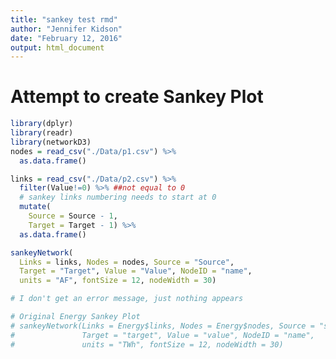 ```yaml
---
title: "sankey test rmd"
author: "Jennifer Kidson"
date: "February 12, 2016"
output: html_document
---
```


# Attempt to create Sankey Plot
```r
library(dplyr)
library(readr)
library(networkD3)
nodes = read_csv("./Data/p1.csv") %>%
  as.data.frame()

links = read_csv("./Data/p2.csv") %>%
  filter(Value!=0) %>% ##not equal to 0 
  # sankey links numbering needs to start at 0
  mutate(
    Source = Source - 1,
    Target = Target - 1) %>%
  as.data.frame()

sankeyNetwork(
  Links = links, Nodes = nodes, Source = "Source",
  Target = "Target", Value = "Value", NodeID = "name",
  units = "AF", fontSize = 12, nodeWidth = 30)

# I don't get an error message, just nothing appears

# Original Energy Sankey Plot
# sankeyNetwork(Links = Energy$links, Nodes = Energy$nodes, Source = "source",
#               Target = "target", Value = "value", NodeID = "name",
#               units = "TWh", fontSize = 12, nodeWidth = 30)
```
